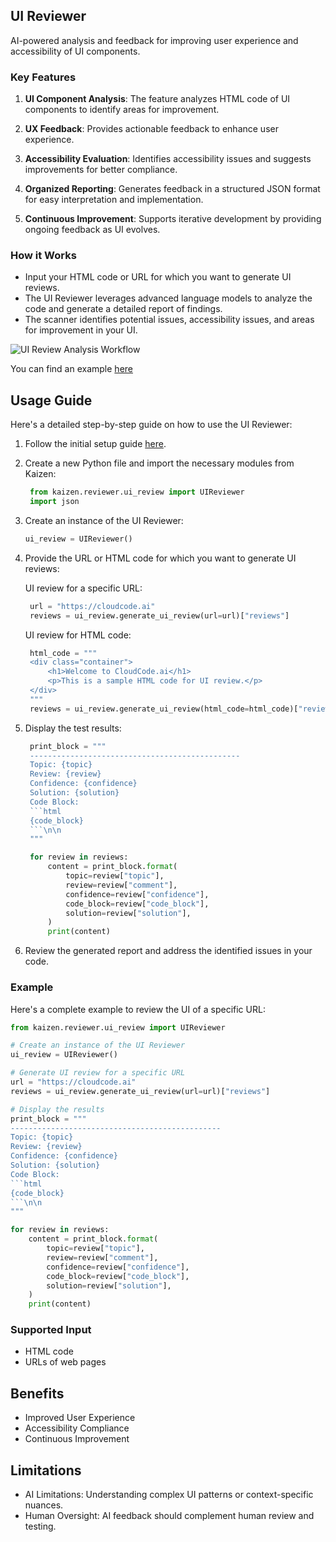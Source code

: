 ## UI Reviewer

AI-powered analysis and feedback for improving user experience and accessibility of UI components.

### Key Features

1. **UI Component Analysis**: The feature analyzes HTML code of UI components to identify areas for improvement.

2. **UX Feedback**: Provides actionable feedback to enhance user experience.

3. **Accessibility Evaluation**: Identifies accessibility issues and suggests improvements for better compliance.

4. **Organized Reporting**: Generates feedback in a structured JSON format for easy interpretation and implementation.

5. **Continuous Improvement**: Supports iterative development by providing ongoing feedback as UI evolves.


### How it Works

- Input your HTML code or URL for which you want to generate UI reviews.
- The UI Reviewer leverages advanced language models to analyze the code and generate a detailed report of findings.
- The scanner identifies potential issues, accessibility issues, and areas for improvement in your UI.

![UI Review Analysis Workflow](/ui_review_analysis_workflow.png.)

You can find an example [here](https://github.com/Cloud-Code-AI/kaizen/tree/main/examples/ui_review/main.py)

## Usage Guide

Here's a detailed step-by-step guide on how to use the UI Reviewer:

1. Follow the initial setup guide [here](../initial_setup_guide).

2. Create a new Python file and import the necessary modules from Kaizen:

   ```python
    from kaizen.reviewer.ui_review import UIReviewer
    import json
   ```
3. Create an instance of the UI Reviewer:  

   ```python
   ui_review = UIReviewer()
   ```

4. Provide the URL or HTML code for which you want to generate UI reviews:
   
   UI review for a specific URL:
   ```python
    url = "https://cloudcode.ai"
    reviews = ui_review.generate_ui_review(url=url)["reviews"]
   ```

   UI review for HTML code:
   ```python
    html_code = """
    <div class="container">
        <h1>Welcome to CloudCode.ai</h1>
        <p>This is a sample HTML code for UI review.</p>
    </div>
    """
    reviews = ui_review.generate_ui_review(html_code=html_code)["reviews"]
   ```

5. Display the test results:

   ```python
    print_block = """
    -----------------------------------------------
    Topic: {topic}
    Review: {review}
    Confidence: {confidence}
    Solution: {solution}
    Code Block:
    ```html
    {code_block}
    ```\n\n
    """

    for review in reviews:
        content = print_block.format(
            topic=review["topic"],
            review=review["comment"],
            confidence=review["confidence"],
            code_block=review["code_block"],
            solution=review["solution"],
        )
        print(content)
    ```
6. Review the generated report and address the identified issues in your code.

### Example

Here's a complete example to review the UI of a specific URL:

```python
from kaizen.reviewer.ui_review import UIReviewer

# Create an instance of the UI Reviewer
ui_review = UIReviewer()

# Generate UI review for a specific URL
url = "https://cloudcode.ai"
reviews = ui_review.generate_ui_review(url=url)["reviews"]

# Display the results
print_block = """
-----------------------------------------------
Topic: {topic}
Review: {review}
Confidence: {confidence}
Solution: {solution}
Code Block:
```html
{code_block}
```\n\n
"""

for review in reviews:
    content = print_block.format(
        topic=review["topic"],
        review=review["comment"],
        confidence=review["confidence"],
        code_block=review["code_block"],
        solution=review["solution"],
    )
    print(content)
```

### Supported Input

- HTML code
- URLs of web pages

## Benefits

- Improved User Experience
- Accessibility Compliance
- Continuous Improvement
   
## Limitations

- AI Limitations: Understanding complex UI patterns or context-specific nuances.
- Human Oversight: AI feedback should complement human review and testing.